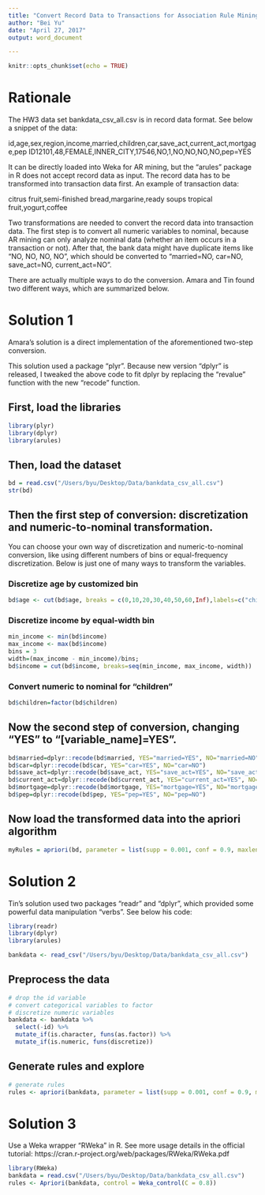 ```yaml
---
title: "Convert Record Data to Transactions for Association Rule Mining in R"
author: "Bei Yu"
date: "April 27, 2017"
output: word_document

---
```


```r
knitr::opts_chunk$set(echo = TRUE)
```
# Rationale
The HW3 data set bankdata_csv_all.csv is in record data format. See below a snippet of the data:

id,age,sex,region,income,married,children,car,save_act,current_act,mortgage,pep
ID12101,48,FEMALE,INNER_CITY,17546,NO,1,NO,NO,NO,NO,pep=YES

It can be directly loaded into Weka for AR mining, but the "arules" package in R does not accept record data as input. The record data has to be transformed into transaction data first. An example of transaction data:

citrus fruit,semi-finished bread,margarine,ready soups
tropical fruit,yogurt,coffee

Two transformations are needed to convert the record data into transaction data. The first step is to convert all numeric variables to nominal, because AR mining can only analyze nominal data (whether an item occurs in a transaction or not). After that, the bank data might have duplicate items like "NO, NO, NO, NO", which should be converted to "married=NO, car=NO, save_act=NO, current_act=NO". 

There are actually multiple ways to do the conversion. Amara and Tin found two different ways, which are summarized below.

# Solution 1

Amara's solution is a direct implementation of the aforementioned two-step conversion. 

This solution used a package "plyr". Because new version "dplyr" is released, I tweaked the above code to fit dplyr by replacing the "revalue" function with the new "recode" function.

## First, load the libraries
```r
library(plyr)
library(dplyr)
library(arules)
```

## Then, load the dataset
```r
bd = read.csv("/Users/byu/Desktop/Data/bankdata_csv_all.csv")
str(bd)
```

## Then the first step of conversion: discretization and numeric-to-nominal transformation. 

You can choose your own way of discretization and numeric-to-nominal conversion, like using different numbers of bins or equal-frequency discretization. Below is just one of many ways to transform the variables.

### Discretize age by customized bin

```r
bd$age <- cut(bd$age, breaks = c(0,10,20,30,40,50,60,Inf),labels=c("child","teens","twenties","thirties","fourties","fifties","old"))
```

### Discretize income by equal-width bin

```r
min_income <- min(bd$income)
max_income <- max(bd$income)
bins = 3 
width=(max_income - min_income)/bins;
bd$income = cut(bd$income, breaks=seq(min_income, max_income, width))
```

### Convert numeric to nominal for "children"

```r
bd$children=factor(bd$children)
```

## Now the second step of conversion, changing "YES" to "[variable_name]=YES".

```r
bd$married=dplyr::recode(bd$married, YES="married=YES", NO="married=NO")
bd$car=dplyr::recode(bd$car, YES="car=YES", NO="car=NO")
bd$save_act=dplyr::recode(bd$save_act, YES="save_act=YES", NO="save_act=NO")
bd$current_act=dplyr::recode(bd$current_act, YES="current_act=YES", NO="current_act=NO")
bd$mortgage=dplyr::recode(bd$mortgage, YES="mortgage=YES", NO="mortgage=NO")
bd$pep=dplyr::recode(bd$pep, YES="pep=YES", NO="pep=NO")
```

## Now load the transformed data into the apriori algorithm 

```r
myRules = apriori(bd, parameter = list(supp = 0.001, conf = 0.9, maxlen = 3))
```
# Solution 2

Tin's solution used two packages "readr" and "dplyr", which provided some powerful data manipulation "verbs". See below his code:

```r
library(readr)
library(dplyr)
library(arules)
```
```r
bankdata <- read_csv("/Users/byu/Desktop/Data/bankdata_csv_all.csv")
```

## Preprocess the data

```r
# drop the id variable
# convert categorical variables to factor
# discretize numeric variables
bankdata <- bankdata %>% 
  select(-id) %>% 
  mutate_if(is.character, funs(as.factor)) %>% 
  mutate_if(is.numeric, funs(discretize))
```

## Generate rules and explore

```r
# generate rules
rules <- apriori(bankdata, parameter = list(supp = 0.001, conf = 0.9, maxlen = 4))
```

# Solution 3

Use a Weka wrapper "RWeka" in R. See more usage details in the official tutorial: https://cran.r-project.org/web/packages/RWeka/RWeka.pdf

```r
library(RWeka)
bankdata = read.csv("/Users/byu/Desktop/Data/bankdata_csv_all.csv")
rules <- Apriori(bankdata, control = Weka_control(C = 0.8))
```


